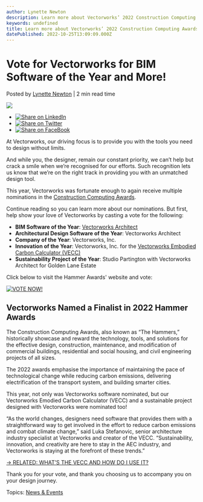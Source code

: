 ```yaml
---
author: Lynette Newton
description: Learn more about Vectorworks’ 2022 Construction Computing Awards nominations. Plus, find out how you can vote for Vectorworks!
keywords: undefined
title: Learn more about Vectorworks’ 2022 Construction Computing Awards nominations. Plus, find out how you can vote for Vectorworks! 
datePublished: 2022-10-25T13:09:09.000Z
---
```

  

# Vote for Vectorworks for BIM Software of the Year and More!

 Posted by [Lynette Newton](https://blog.vectorworks.net/author/lynette-newton) | 2 min read time 

![](https://blog.vectorworks.net/hubfs/2210-virtual-career-day-video-thumbnail-refresh-arch.jpg) 

* [![Share on LinkedIn](https://2659751.fs1.hubspotusercontent-na1.net/hubfs/2659751/michaelDemo/share-LI.png)](http://www.linkedin.com/shareArticle?mini=true&url=https%3A%2F%2Fblog.vectorworks.net%2Fvote-for-vectorworks-for-bim-software-of-the-year-and-more)
* [![Share on Twitter](https://2659751.fs1.hubspotusercontent-na1.net/hubfs/2659751/michaelDemo/share-TW.png)](https://www.twitter.com/share?text=Vote%20for%20Vectorworks%20for%20BIM%20Software%20of%20the%20Year%20and%20More!&url=https%3A%2F%2Fblog.vectorworks.net%2Fvote-for-vectorworks-for-bim-software-of-the-year-and-more&via=PMGTweets)
* [![Share on FaceBook](https://2659751.fs1.hubspotusercontent-na1.net/hubfs/2659751/michaelDemo/share-FB.png)](https://www.facebook.com/sharer/sharer.php?u=https%3A%2F%2Fblog.vectorworks.net%2Fvote-for-vectorworks-for-bim-software-of-the-year-and-more)

At Vectorworks, our driving focus is to provide you with the tools you need to design without limits.

And while you, the designer, remain our constant priority, we can’t help but crack a smile when we’re recognised for our efforts. Such recognition lets us know that we’re on the right track in providing you with an unmatched design tool.

This year, Vectorworks was fortunate enough to again receive multiple nominations in the [Construction Computing Awards](https://constructioncomputingawards.co.uk/index.php?page=cca2022vote).

Continue reading so you can learn more about our nominations. But first, help show your love of Vectorworks by casting a vote for the following:

* **BIM Software of the Year**: [Vectorworks Architect](https://www.vectorworks.net/architect)
* **Architectural Design Software of the Year**: Vectorworks Architect
* **Company of the Year**: Vectorworks, Inc.
* **Innovation of the Year**: Vectorworks, Inc. for the [Vectorworks Embodied Carbon Calculator (VECC)](https://university.vectorworks.net/course/view.php?id=2043)
* **Sustainability Project of the Year**: Studio Partington with Vectorworks Architect for Golden Lane Estate

Click below to visit the Hammer Awards' website and vote:

[![VOTE NOW!](https://no-cache.hubspot.com/cta/default/3018241/db1b86a8-521f-40e5-9aaa-29df55d7dd65.png)](https://cta-redirect.hubspot.com/cta/redirect/3018241/db1b86a8-521f-40e5-9aaa-29df55d7dd65) 

## Vectorworks Named a Finalist in 2022 Hammer Awards

The Construction Computing Awards, also known as “The Hammers,” historically showcase and reward the technology, tools, and solutions for the effective design, construction, maintenance, and modification of commercial buildings, residential and social housing, and civil engineering projects of all sizes.

The 2022 awards emphasise the importance of maintaining the pace of technological change while reducing carbon emissions, delivering electrification of the transport system, and building smarter cities. 

This year, not only was Vectorworks software nominated, but our Vectorworks Emodied Carbon Calculator (VECC) and a sustainable project designed with Vectorworks were nominated too!

“As the world changes, designers need software that provides them with a straightforward way to get involved in the effort to reduce carbon emissions and combat climate change,” said Luka Stefanovic, senior architecture industry specialist at Vectorworks and creator of the VECC. “Sustainability, innovation, and creativity are here to stay in the AEC industry, and Vectorworks is staying at the forefront of these trends.”

[\-> RELATED: WHAT’S THE VECC AND HOW DO I USE IT?](../../../net/vectorworks/blog/calculate-embodied-carbon-with-this-vectorworks-worksheet.html)  

Thank you for your vote, and thank you choosing us to accompany you on your design journey.

 Topics: [News & Events](https://blog.vectorworks.net/topic/news-events) 

  